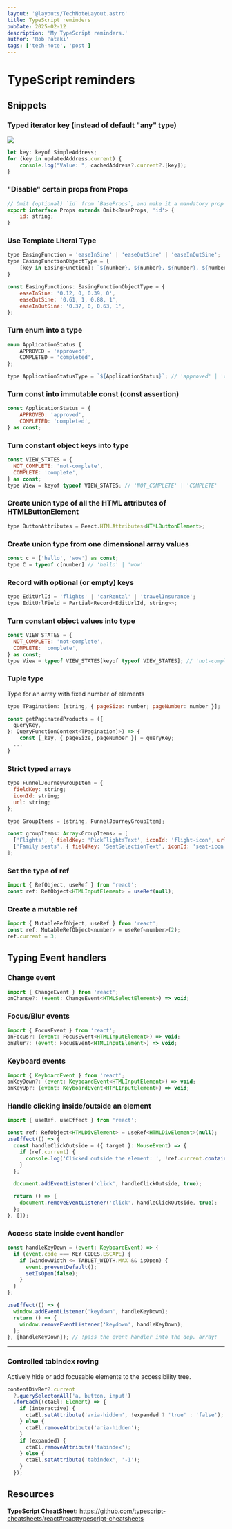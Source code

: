```yaml
---
layout: '@layouts/TechNoteLayout.astro'
title: TypeScript reminders
pubDate: 2025-02-12
description: 'My TypeScript reminders.'
author: 'Rob Pataki'
tags: ['tech-note', 'post']
---
```


# TypeScript reminders

## Snippets

### Typed iterator key (instead of default "any" type)

![](@assets/img/reminders-and-notes/ts_use-typed-iterator-key.webp)

```js
let key: keyof SimpleAddress;
for (key in updatedAddress.current) {
	console.log("Value: ", cachedAddress?.current?.[key]);
}
```

### "Disable" certain props from Props

```js
// Omit (optional) `id` from `BaseProps`, and make it a mandatory prop on `Props`
export interface Props extends Omit<BaseProps, 'id'> {
	id: string;
}
```

### Use Template Literal Type

```js
type EasingFunction = 'easeInSine' | 'easeOutSine' | 'easeInOutSine';
type EasingFunctionObjectType = {
	[key in EasingFunction]: `${number}, ${number}, ${number}, ${number}`;
}

const EasingFunctions: EasingFunctionObjectType = {
	easeInSine: '0.12, 0, 0.39, 0',
	easeOutSine: '0.61, 1, 0.88, 1',
	easeInOutSine: '0.37, 0, 0.63, 1',
};
```

### Turn enum into a type

```js
enum ApplicationStatus {
	APPROVED = 'approved',
	COMPLETED = 'completed',
};

type ApplicationStatusType = `${ApplicationStatus}`; // 'approved' | 'completed'
```

### Turn const into immutable const (const assertion)

```js
const ApplicationStatus = {
	APPROVED: 'approved',
	COMPLETED: 'completed',
} as const;
```

### Turn constant object keys into type

```js
const VIEW_STATES = {
  NOT_COMPLETE: 'not-complete',
  COMPLETE: 'complete',
} as const;
type View = keyof typeof VIEW_STATES; // 'NOT_COMPLETE' | 'COMPLETE'
```

### Create union type of all the HTML attributes of HTMLButtonElement

```js
type ButtonAttributes = React.HTMLAttributes<HTMLButtonElement>;
```

### Create union type from one dimensional array values

```js
const c = ['hello', 'wow'] as const;
type C = typeof c[number] // 'hello' | 'wow'
```

### Record with optional (or empty) keys

```js
type EditUrlId = 'flights' | 'carRental' | 'travelInsurance';
type EditUrlField = Partial<Record<EditUrlId, string>>;
```

### Turn constant object values into type

```js
const VIEW_STATES = {
  NOT_COMPLETE: 'not-complete',
  COMPLETE: 'complete',
} as const;
type View = typeof VIEW_STATES[keyof typeof VIEW_STATES]; // 'not-complete' | 'complete'
```

### Tuple type

Type for an array with fixed number of elements

```js
type TPagination: [string, { pageSize: number; pageNumber: number }];

const getPaginatedProducts = ({
  queryKey,
}: QueryFunctionContext<TPagination]>) => {
	const [_key, { pageSize, pageNumber }] = queryKey;
  ...
}
```

### Strict typed arrays

```js
type FunnelJourneyGroupItem = {
  fieldKey: string;
  iconId: string;
  url: string;
};

type GroupItems = [string, FunnelJourneyGroupItem];

const groupItems: Array<GroupItems> = [
  ['Flights', { fieldKey: 'PickFlightsText', iconId: 'flight-icon', url: '/buy/flights' }],
  ['Family seats', { fieldKey: 'SeatSelectionText', iconId: 'seat-icon', url: '/buy/seats/familyseats' }],
];
```

### Set the type of ref

```js
import { RefObject, useRef } from 'react';
const ref: RefObject<HTMLInputElement> = useRef(null);
```

### Create a mutable ref

```js
import { MutableRefObject, useRef } from 'react';
const ref: MutableRefObject<number> = useRef<number>(2);
ref.current = 3;
```

## Typing Event handlers

### Change event

```js
import { ChangeEvent } from 'react';
onChange?: (event: ChangeEvent<HTMLSelectElement>) => void;
```

### Focus/Blur events

```js
import { FocusEvent } from 'react';
onFocus?: (event: FocusEvent<HTMLInputElement>) => void;
onBlur?: (event: FocusEvent<HTMLInputElement>) => void;
```

### Keyboard events

```js
import { KeyboardEvent } from 'react';
onKeyDown?: (event: KeyboardEvent<HTMLInputElement>) => void;
onKeyUp?: (event: KeyboardEvent<HTMLInputElement>) => void;
```

### Handle clicking inside/outside an element

```js
import { useRef, useEffect } from 'react';

const ref: RefObject<HTMLDivElement> = useRef<HTMLDivElement>(null);
useEffect(() => {
  const handleClickOutside = ({ target }: MouseEvent) => {
    if (ref.current) {
      console.log('Clicked outside the element: ', !ref.current.contains(target as Node));
    }
  };

  document.addEventListener('click', handleClickOutside, true);

  return () => {
    document.removeEventListener('click', handleClickOutside, true);
  };
}, []);
```

### Access state inside event handler

```js
const handleKeyDown = (event: KeyboardEvent) => {
  if (event.code === KEY_CODES.ESCAPE) {
    if (windowWidth <= TABLET_WIDTH.MAX && isOpen) {
      event.preventDefault();
      setIsOpen(false);
    }
  }
};

useEffect(() => {
  window.addEventListener('keydown', handleKeyDown);
  return () => {
    window.removeEventListener('keydown', handleKeyDown);
  };
}, [handleKeyDown]); // !pass the event handler into the dep. array!
```

---

### Controlled tabindex roving

Actively hide or add focusable elements to the accessibility tree.

```js
contentDivRef?.current
  ?.querySelectorAll('a, button, input')
  .forEach((ctaEl: Element) => {
    if (interactive) {
      ctaEl.setAttribute('aria-hidden', !expanded ? 'true' : 'false');
    } else {
      ctaEl.removeAttribute('aria-hidden');
    }
    if (expanded) {
      ctaEl.removeAttribute('tabindex');
    } else {
      ctaEl.setAttribute('tabindex', '-1');
    }
  });
```

## Resources

**TypeScript CheatSheet:** https://github.com/typescript-cheatsheets/react#reacttypescript-cheatsheets
